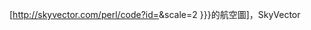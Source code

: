 [http://skyvector.com/perl/code?id={{{1}}}&scale=2 {{{2|{{{1}}}}}}的航空圖]，SkyVector{{en icon}}<noinclude>
{{Documentation}}
<!--Please add categories to the /doc subpage.-->
</noinclude>